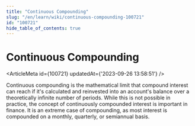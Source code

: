 ```yaml
---
title: "Continuous Compounding"
slug: "/en/learn/wiki/continuous-compounding-100721"
id: "100721"
hide_table_of_contents: true
---
```



# Continuous Compounding

<ArticleMeta id={100721} updatedAt={'2023-09-26 13:58:51'} />
<div className='border-solid border-b border-t-0 my-4 border-[var(--ifm-color-gray-300)]' />

Continuous compounding is the mathematical limit that compound interest can reach if it's calculated and reinvested into an account's balance over a theoretically infinite number of periods. While this is not possible in practice, the concept of continuously compounded interest is important in finance. It is an extreme case of compounding, as most interest is compounded on a monthly, quarterly, or semiannual basis.
